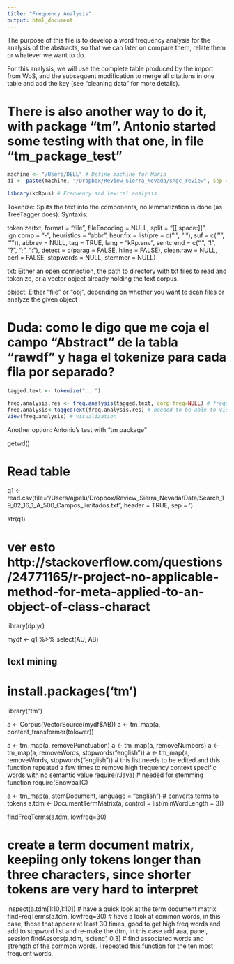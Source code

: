 ```yaml
---
title: "Frequency Analysis"
output: html_document
---
```


The purpose of this file is to develop a word frequency analysis for the analysis of the abstracts, so that we can later on compare them, relate them or whatever we want to do. 

For this analysis, we will use the complete table produced by the import from WoS, and the subsequent modification to merge all citations in one table and add the key (see "cleaning data" for more details).

# There is also another way to do it, with package "tm". Antonio started some testing with that one, in file "tm_package_test"

```r
machine <- "/Users/DELL" # Define machine for Maria
di <- paste(machine, "/Dropbox/Review_Sierra_Nevada/sngc_review", sep = "") # define directory for Maria

library(koRpus) # Frequency and lexical analysis
```

Tokenize: Splits the text into the components, no lemmatization is done (as TreeTagger does). Syntaxis:

tokenize(txt, format = "file", fileEncoding = NULL, split = "[[:space:]]",
  ign.comp = "-", heuristics = "abbr", heur.fix = list(pre = c("’",
  "'"), suf = c("’", "'")), abbrev = NULL, tag = TRUE, lang = "kRp.env",
  sentc.end = c(".", "!", "?", ";", ":"), detect = c(parag = FALSE, hline =
  FALSE), clean.raw = NULL, perl = FALSE, stopwords = NULL,
  stemmer = NULL)
  
txt: Either an open connection, the path to directory with txt files to read and tokenize, or a vector object already holding the text corpus.

object: Either "file" or "obj", depending on whether you want to scan files or analyze the given object

# Duda: como le digo que me coja el campo "Abstract" de la tabla "rawdf" y haga el tokenize para cada fila por separado?

```r
tagged.text <- tokenize("...")
```

```r
freq.analysis.res <- freq.analysis(tagged.text, corp.freq=NULL) # frequency analysis
freq.analysis<-taggedText(freq.analysis.res) # needed to be able to visualize the analysis in a table
View(freq.analysis) # visualization
```

#############################

Another option: Antonio's test with "tm package"

getwd()

# Read table 
q1 <- read.csv(file="/Users/ajpelu/Dropbox/Review_Sierra_Nevada/Data/Search_19_02_16_1_A_500_Campos_limitados.txt",
              header = TRUE,
              sep = '\t')

str(q1)

# ver esto http://stackoverflow.com/questions/24771165/r-project-no-applicable-method-for-meta-applied-to-an-object-of-class-charact 

library(dplyr)

mydf <- q1 %>% select(AU, AB)

## text mining 
# install.packages('tm')
library("tm")

a <- Corpus(VectorSource(mydf$AB))
a <- tm_map(a, content_transformer(tolower))

a <- tm_map(a, removePunctuation) 
a <- tm_map(a, removeNumbers)
a <- tm_map(a, removeWords, stopwords("english"))
a <- tm_map(a, removeWords, stopwords("english")) # this list needs to be edited and this function repeated a few times to remove high frequency context specific words with no semantic value 
require(rJava) # needed for stemming function 
require(SnowballC)

a <- tm_map(a, stemDocument, language = "english") # converts terms to tokens
a.tdm <- DocumentTermMatrix(a, control = list(minWordLength = 3)) 

findFreqTerms(a.tdm, lowfreq=30)

# create a term document matrix, keepiing only tokens longer than three characters, since shorter tokens are very hard to interpret
inspect(a.tdm[1:10,1:10]) # have a quick look at the term document matrix
findFreqTerms(a.tdm, lowfreq=30) # have a look at common words, in this case, those that appear at least 30 times, good to get high freq words and add to stopword list and re-make the dtm, in this case add aaa, panel, session
findAssocs(a.tdm, 'scienc', 0.3) # find associated words and strength of the common words. I repeated this function for the ten most frequent words.
